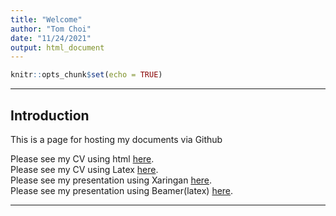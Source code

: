 ---
title: "Welcome"
author: "Tom Choi"
date: "11/24/2021"
output: html_document
---

```{r setup, include=FALSE}
knitr::opts_chunk$set(echo = TRUE)
```
<hr/>
## Introduction

This is a page for hosting my documents via Github

Please see my CV using html [here](https://tomchoi91.github.io/CV/CV_CHOI_TOM.html). <br/>
Please see my CV using Latex [here](https://github.com/tomchoi91/tomchoi91.github.io/blob/main/CV(latex)/main.pdf). <br/>
Please see my presentation using Xaringan [here](https://tomchoi91.github.io/Xaringan/xaringan_CHOI_TOM.html). <br/>
Please see my presentation using Beamer(latex) [here](https://github.com/tomchoi91/tomchoi91.github.io/blob/main/Beamer(latex)/main.pdf).


<hr/>
